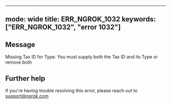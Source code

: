 
---
mode: wide
title: ERR_NGROK_1032
keywords: ["ERR_NGROK_1032", "error 1032"]
---

## Message
Missing Tax ID for Type. You must supply both the Tax ID and its Type or remove both




## Further help
If you're having trouble resolving this error, please reach out to [support@ngrok.com](mailto:support@ngrok.com?subject=Help%20with%20ERR_NGROK_1032)

